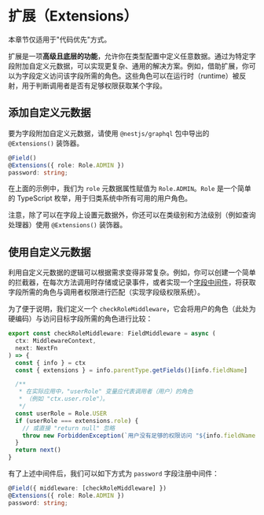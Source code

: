 # 扩展（Extensions）

<CalloutInfo type="warning">

本章节仅适用于"代码优先"方式。

</CalloutInfo>

扩展是一项**高级且底层的功能**，允许你在类型配置中定义任意数据。通过为特定字段附加自定义元数据，可以实现更复杂、通用的解决方案。例如，借助扩展，你可以为字段定义访问该字段所需的角色。这些角色可以在运行时（runtime）被反射，用于判断调用者是否有足够权限获取某个字段。

## 添加自定义元数据

要为字段附加自定义元数据，请使用 `@nestjs/graphql` 包中导出的 `@Extensions()` 装饰器。

```ts
@Field()
@Extensions({ role: Role.ADMIN })
password: string;
```

在上面的示例中，我们为 `role` 元数据属性赋值为 `Role.ADMIN`。`Role` 是一个简单的 TypeScript 枚举，用于归类系统中所有可用的用户角色。

注意，除了可以在字段上设置元数据外，你还可以在类级别和方法级别（例如查询处理器）使用 `@Extensions()` 装饰器。

## 使用自定义元数据

利用自定义元数据的逻辑可以根据需求变得非常复杂。例如，你可以创建一个简单的拦截器，在每次方法调用时存储或记录事件，或者实现一个[字段中间件](/graphql/field-middleware)，将获取字段所需的角色与调用者权限进行匹配（实现字段级权限系统）。

为了便于说明，我们定义一个 `checkRoleMiddleware`，它会将用户的角色（此处为硬编码）与访问目标字段所需的角色进行比较：

```ts
export const checkRoleMiddleware: FieldMiddleware = async (
  ctx: MiddlewareContext,
  next: NextFn
) => {
  const { info } = ctx
  const { extensions } = info.parentType.getFields()[info.fieldName]

  /**
   * 在实际应用中，"userRole" 变量应代表调用者（用户）的角色
   * （例如 "ctx.user.role"）。
   */
  const userRole = Role.USER
  if (userRole === extensions.role) {
    // 或直接 "return null" 忽略
    throw new ForbiddenException(`用户没有足够的权限访问 "${info.fieldName}" 字段。`)
  }
  return next()
}
```

有了上述中间件后，我们可以如下方式为 `password` 字段注册中间件：

```ts
@Field({ middleware: [checkRoleMiddleware] })
@Extensions({ role: Role.ADMIN })
password: string;
```
